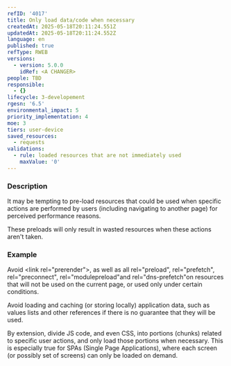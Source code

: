 ```yaml
---
refID: '4017'
title: Only load data/code when necessary
createdAt: 2025-05-18T20:11:24.551Z
updatedAt: 2025-05-18T20:11:24.552Z
language: en
published: true
refType: RWEB
versions:
  - version: 5.0.0
    idRef: <A CHANGER>
people: TBD
responsible:
  - {}
lifecycle: 3-developement
rgesn: '6.5'
environmental_impact: 5
priority_implementation: 4
moe: 3
tiers: user-device
saved_resources:
  - requests
validations:
  - rule: loaded resources that are not immediately used
    maxValue: '0'
---
```


### Description

It may be tempting to pre-load resources that could be used when specific actions are performed by users (including navigating to another page) for perceived performance reasons.

These preloads will only result in wasted resources when these actions aren't taken.

### Example

Avoid \<link rel="prerender">, as well as all rel="preload", rel="prefetch", rel="preconnect", rel="modulepreload"and rel="dns-prefetch"on resources that will not be used on the current page, or used only under certain conditions.

Avoid loading and caching (or storing locally) application data, such as values lists and other references if there is no guarantee that they will be used.

By extension, divide JS code, and even CSS, into portions (chunks) related to specific user actions, and only load those portions when necessary. This is especially true for SPAs (Single Page Applications), where each screen (or possibly set of screens) can only be loaded on demand.

